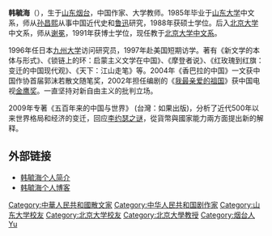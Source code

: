 '''韩毓海'''（{{bd|1965年|11月4日|catIdx=Han韩毓海}}），生于[[山东|山东]][[烟台|烟台]]，中国作家、大学教师。1985年毕业于[[山东大学|山东大学]]中文系，师从[[孙昌熙|孙昌熙]]从事中国近代史和[[鲁迅|鲁迅]]研究，1988年获硕士学位。后入[[北京大学|北京大学]]中文系，师从[[谢冕|谢冕]]，1991年获博士学位，现任教于[[北京大学中文系|北京大学中文系]]。

1996年任日本[[九州大学|九州大学]]访问研究员，1997年赴美国短期访学。著有《新文学的本体与形式》、《锁链上的环：启蒙主义文学在中国》、《摩登者说》、《红玫瑰到红旗：变迁的中国现代观》、《天下：江山走笔》等。2004年《香巴拉的中国》一文获中国作协首届郭沫若散文随笔奖，2002年担任编剧的《[[我最亲爱的祖国|我最亲爱的祖国]]》获中国电视[[金鹰奖|金鹰奖]]。一直坚持对新自由主义的批判立场。

2009年专著《五百年来的中国与世界》 (台灣：如果出版)，分析了近代500年以来世界格局和经济的变迁，回应[[李约瑟之谜|李约瑟之谜]]，從貨幣與國家能力兩方面提出新的解释。

== 外部链接 ==
*[https://web.archive.org/web/20160304213411/http://openresource.pkudl.cn/szjs.asp?bid=4&teid=39 韩毓海个人简介]
*[http://hanyuhai.tianya.cn 韩毓海个人博客]{{dead link|date=2018年5月 |bot=InternetArchiveBot |fix-attempted=yes }}

{{normdaten}}
{{DEFAULTSORT:Han yuhai}}
[[Category:中華人民共和國散文家|Category:中華人民共和國散文家]]
[[Category:中华人民共和国剧作家|Category:中华人民共和国剧作家]]
[[Category:山东大学校友|Category:山东大学校友]]
[[Category:北京大学校友|Category:北京大学校友]]
[[Category:北京大學教授|Category:北京大學教授]]
[[Category:烟台人|Category:烟台人]]
[[Category:韩姓|Yu]]